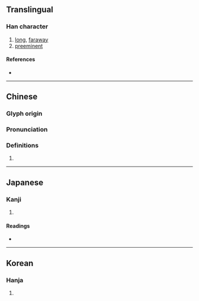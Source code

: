 {{also|敻}}
{{character info}}
==Translingual==

===Han character===
{{Han char|rn=35|rad=夊|as=11|sn=14|four=|canj=NBBUE|ids=⿳⿱𠂊𠔿目夂(GJK),⿳⿱𠂊𠔿目夊(T)}}

# [[long]], [[faraway]]
# [[preeminent]]

====References====
* {{Han ref|kx=0245.220|dkj=05731|hdz=20871.140|uh=5910|ud=22800}}

----

==Chinese==
{{zh-forms}}

===Glyph origin===
{{Han etym}}

===Pronunciation===
{{zh-pron
|m=xiòng,xì
|c=hing3
|mc=y
|oc=y
|cat=
}}

===Definitions===
{{zh-hanzi}}

# {{rfdef|zh}}

----

==Japanese==

===Kanji===
{{ja-kanji|grade=|rs=夊11}}

# {{rfdef|ja|sort=夊11}}

====Readings====
* {{ja-readings|on=けい,けん|kun=はるか,とおい,もとめる}}

----

==Korean==

===Hanja===
{{ko-hanja|형}}

# {{rfdef|ko|sort=夊11}}